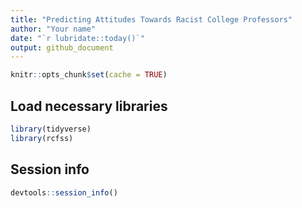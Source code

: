 ```yaml
---
title: "Predicting Attitudes Towards Racist College Professors"
author: "Your name"
date: "`r lubridate::today()`"
output: github_document
---
```


```r
knitr::opts_chunk$set(cache = TRUE)
```

## Load necessary libraries

```r
library(tidyverse)
library(rcfss)
```

## Session info

```r
devtools::session_info()
```
